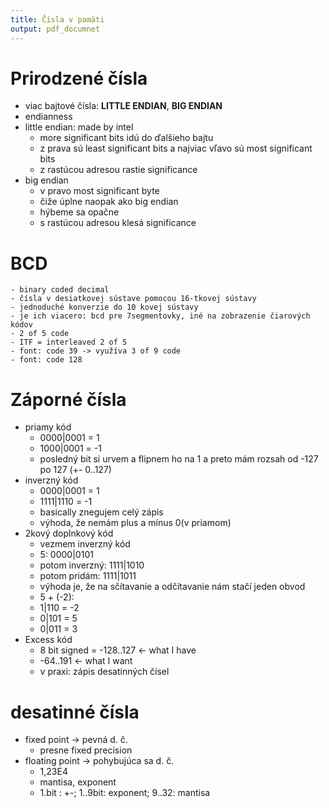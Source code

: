 ```yaml
---
title: Čísla v pamäti
output: pdf_documnet
---
```


# Prirodzené čísla
- viac bajtové čísla: **LITTLE ENDIAN**, **BIG ENDIAN**
- endianness
- little endian: made by intel
    - more significant bits idú do ďalšieho bajtu
    - z prava sú least significant bits a najviac vľavo sú most significant bits
    - z rastúcou adresou rastie significance
- big endian
    - v pravo most significant byte
    - čiže úplne naopak ako big endian
    - hýbeme sa opačne
    - s rastúcou adresou klesá significance

# BCD
    - binary coded decimal
    - čísla v desiatkovej sústave pomocou 16-tkovej sústavy
    - jednoduché konverzie do 10 kovej sústavy
    - je ich viacero: bcd pre 7segmentovky, iné na zobrazenie čiarových kódov
	- 2 of 5 code
	- ITF = interleaved 2 of 5
	- font: code 39 -> využíva 3 of 9 code
	- font: code 128
    
# Záporné čísla
- priamy kód
    - 0000|0001 = 1
    - 1000|0001 = -1
    - posledný bit si urvem a flipnem ho na 1 a preto mám rozsah od -127 po 127 (+- 0..127)
- inverzný kód
    - 0000|0001 = 1
    - 1111|1110 = -1
    - basically znegujem celý zápis
    - výhoda, že nemám plus a mínus 0(v priamom)
- 2kový doplnkový kód
    - vezmem inverzný kód
    - 5: 0000|0101
    - potom inverzný: 1111|1010
    - potom pridám: 1111|1011
    - výhoda je, že na sčítavanie a odčítavanie nám stačí jeden obvod
    - 5 + (-2):
	- 1|110 = -2
	- 0|101 = 5
	- 0|011 = 3
- Excess kód
    - 8 bit signed = -128..127 <- what I have 
    - -64..191 <- what I want
    - v praxi: zápis desatinných čísel

# desatinné čísla
- fixed point -> pevná d. č. 
    - presne fixed precision
- floating point -> pohybujúca sa d. č.
    - 1,23E4
    - mantisa, exponent
    - 1.bit : +-; 1..9bit: exponent; 9..32: mantisa
